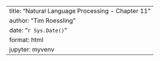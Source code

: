---
title: "Natural Language Processing - Chapter 11"
author: "Tim Roessling"
date: "`r Sys.Date()`"
format: html
jupyter: myvenv
---